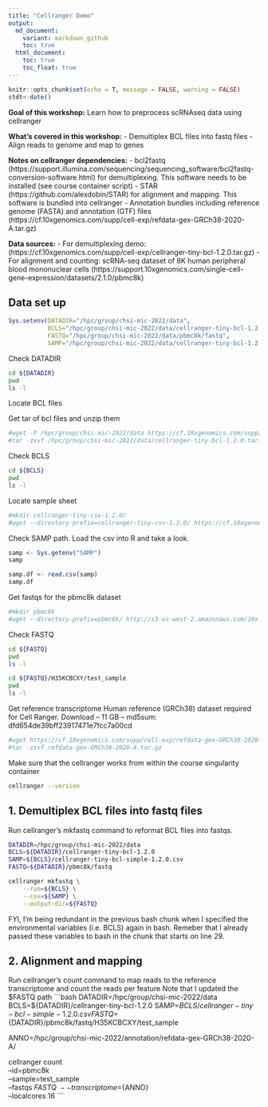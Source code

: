 ```yaml
---
title: "Cellranger Demo"
output:
  md_document:
    variant: markdown_github
    toc: true
  html_document:
    toc: true
    toc_float: true
---
```


```r
knitr::opts_chunk$set(echo = T, message = FALSE, warning = FALSE)
stdt<-date()
```

**Goal of this workshop:** Learn how to preprocess scRNAseq data using cellranger

**What's covered in this workshop:**
- Demultiplex BCL files into fastq files
- Align reads to genome and map to genes

**Notes on cellranger dependencies:**
- bcl2fastq (https://support.illumina.com/sequencing/sequencing_software/bcl2fastq-conversion-software.html) for demultiplexing. This software needs to be installed (see course container script)
- STAR (https://github.com/alexdobin/STAR) for alignment and mapping. This software is bundled into cellranger
- Annotation bundles including  reference genome (FASTA) and annotation (GTF) files (https://cf.10xgenomics.com/supp/cell-exp/refdata-gex-GRCh38-2020-A.tar.gz)

**Data sources:** 
- For demultiplexing demo:  (https://cf.10xgenomics.com/supp/cell-exp/cellranger-tiny-bcl-1.2.0.tar.gz)
- For alignment and counting: scRNA-seq dataset of 8K human peripheral blood mononuclear cells (https://support.10xgenomics.com/single-cell-gene-expression/datasets/2.1.0/pbmc8k)


## Data set up

```r
Sys.setenv(DATADIR="/hpc/group/chsi-mic-2022/data",
           BCLS="/hpc/group/chsi-mic-2022/data/cellranger-tiny-bcl-1.2.0",
           FASTQ="/hpc/group/chsi-mic-2022/data/pbmc8k/fastq",
           SAMP="/hpc/group/chsi-mic-2022/data/cellranger-tiny-bcl-1.2.0/cellranger-tiny-bcl-simple-1.2.0.csv")
```

Check DATADIR
```bash
cd ${DATADIR}
pwd
ls -l
```


Locate BCL files

Get tar of bcl files and unzip them
```bash
#wget -P /hpc/group/chsi-mic-2022/data https://cf.10xgenomics.com/supp/cell-exp/cellranger-tiny-bcl-1.2.0.tar.gz\
#tar -zxvf /hpc/group/chsi-mic-2022/data/cellranger-tiny-bcl-1.2.0.tar.gz
```

Check BCLS
```bash
cd ${BCLS}
pwd
ls -l
```

Locate sample sheet
```bash
#mkdir cellranger-tiny-csv-1.2.0/
#wget --directory-prefix=cellranger-tiny-csv-1.2.0/ https://cf.10xgenomics.com/supp/cell-exp/cellranger-tiny-bcl-simple-1.2.0.csv
```

Check SAMP path. Load the csv into R and take a look.
```r
samp <- Sys.getenv("SAMP") 
samp

samp.df <- read.csv(samp)
samp.df
```

Get fastqs for the pbmc8k dataset
```bash
#mkdir pbmc8k
#wget --directory-prefix=pbmc8k/ http://s3-us-west-2.amazonaws.com/10x.files/samples/cell-exp/2.1.0/pbmc8k/pbmc8k_fastqs.tar
```

Check FASTQ
```bash
cd ${FASTQ}
pwd
ls -l
```
```bash
cd ${FASTQ}/H35KCBCXY/test_sample
pwd
ls -l
```

Get reference transcriptome
Human reference (GRCh38) dataset required for Cell Ranger.
Download – 11 GB – md5sum: dfd654de39bff23917471e7fcc7a00cd
```bash
#wget https://cf.10xgenomics.com/supp/cell-exp/refdata-gex-GRCh38-2020-A.tar.gz
#tar -zxvf refdata-gex-GRCh38-2020-A.tar.gz
```


Make sure that the cellranger works from within the course singularity container
```bash
cellranger --version
```


## 1. Demultiplex BCL files into fastq files

Run cellranger's mkfastq command to reformat BCL files into fastqs.
```bash
DATADIR=/hpc/group/chsi-mic-2022/data
BCLS=${DATADIR}/cellranger-tiny-bcl-1.2.0
SAMP=${BCLS}/cellranger-tiny-bcl-simple-1.2.0.csv
FASTQ=${DATADIR}/pbmc8k/fastq

cellranger mkfastq \
    --run=${BCLS} \
    --csv=${SAMP} \
    --output-dir=${FASTQ}
```

FYI, I'm being redundant in the previous bash chunk when I specified the environmental variables (i.e. BCLS) again in bash. Remeber that I already passed these variables to bash in the chunk that starts on line 29.

## 2. Alignment and mapping

Run cellranger's count command to map reads to the reference transcriptome and count the reads per feature
Note that I updated the $FASTQ path
```bash
DATADIR=/hpc/group/chsi-mic-2022/data
BCLS=${DATADIR}/cellranger-tiny-bcl-1.2.0
SAMP=${BCLS}/cellranger-tiny-bcl-simple-1.2.0.csv
FASTQ=${DATADIR}/pbmc8k/fastq/H35KCBCXY/test_sample

ANNO=/hpc/group/chsi-mic-2022/annotation/refdata-gex-GRCh38-2020-A/

cellranger count \
    --id=pbmc8k \
    --sample=test_sample \
    --fastqs ${FASTQ} \
    --transcriptome=${ANNO} \
    --localcores 16
```
